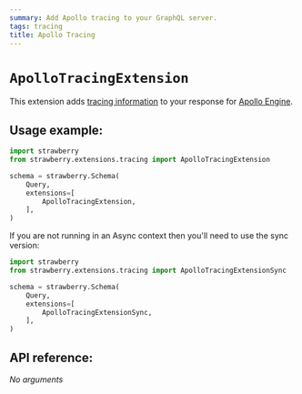 ```yaml
---
summary: Add Apollo tracing to your GraphQL server.
tags: tracing
title: Apollo Tracing
---
```


# `ApolloTracingExtension`

This extension adds
[tracing information](https://github.com/apollographql/apollo-tracing) to your
response for [Apollo Engine](https://www.apollographql.com/platform/).

## Usage example:

```python
import strawberry
from strawberry.extensions.tracing import ApolloTracingExtension

schema = strawberry.Schema(
    Query,
    extensions=[
        ApolloTracingExtension,
    ],
)
```

<Note>


If you are not running in an Async context then you'll need to use the sync
version:

```python
import strawberry
from strawberry.extensions.tracing import ApolloTracingExtensionSync

schema = strawberry.Schema(
    Query,
    extensions=[
        ApolloTracingExtensionSync,
    ],
)
```

</Note>


## API reference:

*No arguments*
